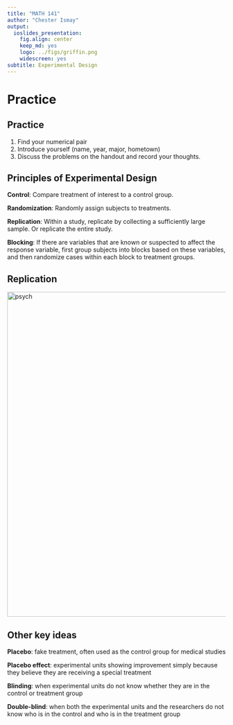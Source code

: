 ```yaml
---
title: "MATH 141"
author: "Chester Ismay"
output:
  ioslides_presentation:
    fig.align: center
    keep_md: yes
    logo: ../figs/griffin.png
    widescreen: yes
subtitle: Experimental Design
---
```


# Practice

## Practice

1. Find your numerical pair
2. Introduce yourself (name, year, major, hometown)
3. Discuss the problems on the handout and record your thoughts.

## Principles of Experimental Design {.build}

**Control**: Compare treatment of interest to a control group.

**Randomization**: Randomly assign subjects to treatments.

**Replication**: Within a study, replicate by collecting a sufficiently large sample. Or replicate the entire study.

**Blocking**: If there are variables that are known or suspected to affect the response variable, first group subjects into blocks based on these variables, and then randomize cases within each block to treatment groups.


## Replication

<img src="../figs/psych.png" alt="psych" width="750">

<!--
## Blocking

A study is designed to test the effect of light level and noise level on exam performance of students. The researcher also believes that light and noise levels might have different effects on males and females, so wants to make sure both genders are represented equally under different conditions. Which of the below is correct?

1. There are 3 explanatory variables (light, noise, gender) and 1 response variable (exam performance)
2. There are 2 explanatory vars (light and noise), 1 blocking var (gender), and 1 response var (exam performance)
3. There is 1 explanatory var (gender) and 3 response vars (light, noise, exam performance)
4. There are 2 blocking vars (light and noise), 1 explanatory var (gender), and 1 response var (exam performance)
-->

## Other key ideas {.build}

**Placebo**: fake treatment, often used as the control group for medical studies

**Placebo effect**: experimental units showing improvement simply because they believe they are receiving a special treatment

**Blinding**: when experimental units do not know whether they are in the control or treatment group

**Double-blind**: when both the experimental units and the researchers do not know who is in the control and who is in the treatment group

<!--
## Consider acupuncture {.build}

<img src="../figs/acupuncture.png" alt="acupuncture" width="500">

How do you test if acupuncture reduces pain?

"Sham acupuncture" is a good control.
-->
